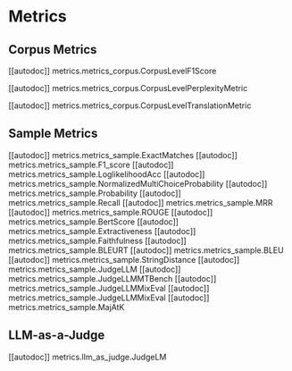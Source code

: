 # Metrics

## Corpus Metrics

[[autodoc]] metrics.metrics_corpus.CorpusLevelF1Score

[[autodoc]] metrics.metrics_corpus.CorpusLevelPerplexityMetric

[[autodoc]] metrics.metrics_corpus.CorpusLevelTranslationMetric

## Sample Metrics

[[autodoc]] metrics.metrics_sample.ExactMatches
[[autodoc]] metrics.metrics_sample.F1_score
[[autodoc]] metrics.metrics_sample.LoglikelihoodAcc
[[autodoc]] metrics.metrics_sample.NormalizedMultiChoiceProbability
[[autodoc]] metrics.metrics_sample.Probability
[[autodoc]] metrics.metrics_sample.Recall
[[autodoc]] metrics.metrics_sample.MRR
[[autodoc]] metrics.metrics_sample.ROUGE
[[autodoc]] metrics.metrics_sample.BertScore
[[autodoc]] metrics.metrics_sample.Extractiveness
[[autodoc]] metrics.metrics_sample.Faithfulness
[[autodoc]] metrics.metrics_sample.BLEURT
[[autodoc]] metrics.metrics_sample.BLEU
[[autodoc]] metrics.metrics_sample.StringDistance
[[autodoc]] metrics.metrics_sample.JudgeLLM
[[autodoc]] metrics.metrics_sample.JudgeLLMMTBench
[[autodoc]] metrics.metrics_sample.JudgeLLMMixEval
[[autodoc]] metrics.metrics_sample.JudgeLLMMixEval
[[autodoc]] metrics.metrics_sample.MajAtK

## LLM-as-a-Judge

[[autodoc]] metrics.llm_as_judge.JudgeLM
